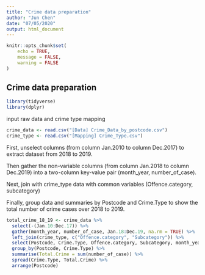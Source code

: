 ---
title: "Crime data preparation"
author: "Jun Chen"
date: "07/05/2020"
output: html_document
---

```{r setup, include=FALSE}
knitr::opts_chunk$set(
	echo = TRUE,
	message = FALSE,
	warning = FALSE
)
```

## Crime data preparation

```{r}
library(tidyverse)
library(dplyr)
```

input raw data and crime type mapping

```{r}
crime_data <- read.csv("[Data] Crime_Data_by_postcode.csv")
crime_type <- read.csv("[Mapping] Crime_Type.csv")
```


First, unselect columns (from column Jan.2010 to column Dec.2017) to extract dataset from 2018 to 2019.


Then gather the non-variable columns (from column Jan.2018 to column Dec.2019) into a two-column key-value pair (month_year, number_of_case).


Next, join with crime_type data with common variables (Offence.category, subcategory)


Finally, group data and summaries by Postcode and Crime.Type to show the total number of crime cases over 2018 to 2019.


```{r}
total_crime_18_19 <- crime_data %>%
  select(-(Jan.10:Dec.17)) %>%
  gather(month_year, number_of_case, Jan.18:Dec.19, na.rm = TRUE) %>%
  left_join(crime_type, c("Offence.category", "Subcategory")) %>%
  select(Postcode, Crime.Type, Offence.category, Subcategory, month_year, number_of_case) %>%
  group_by(Postcode, Crime.Type) %>%
  summarise(Total.Crime = sum(number_of_case)) %>%
  spread(Crime.Type, Total.Crime) %>%
  arrange(Postcode)
```